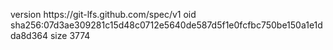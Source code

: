 version https://git-lfs.github.com/spec/v1
oid sha256:07d3ae309281c15d48c0712e5640de587d5f1e0fcfbc750be150a1e1dda8d364
size 3774
